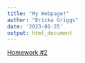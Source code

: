 ```yaml
---
title: "My Webpage!"
author: "Ericka Griggs"
date: '2023-01-25'
output: html_document
---
```


[Homework #2](file:///C:/Users/Ericka/Desktop/GriggsErickaBio381/homework-02.html)